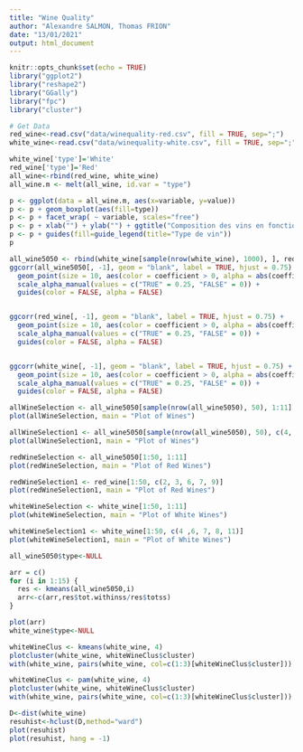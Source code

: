 ```yaml
---
title: "Wine Quality"
author: "Alexandre SALMON, Thomas FRION"
date: "13/01/2021"
output: html_document
---
```


```r
knitr::opts_chunk$set(echo = TRUE)
library("ggplot2")
library("reshape2")
library("GGally")
library("fpc")
library("cluster")

```

```r
# Get Data
red_wine<-read.csv("data/winequality-red.csv", fill = TRUE, sep=";")
white_wine<-read.csv("data/winequality-white.csv", fill = TRUE, sep=";")
```

```r
white_wine['type']='White'
red_wine['type']='Red'
all_wine<-rbind(red_wine, white_wine)
all_wine.m <- melt(all_wine, id.var = "type")

p <- ggplot(data = all_wine.m, aes(x=variable, y=value)) 
p <- p + geom_boxplot(aes(fill=type))
p <- p + facet_wrap( ~ variable, scales="free")
p <- p + xlab("") + ylab("") + ggtitle("Composition des vins en fonction du Type")
p <- p + guides(fill=guide_legend(title="Type de vin"))
p 

```

```r
all_wine5050 <- rbind(white_wine[sample(nrow(white_wine), 1000), ], red_wine[sample(nrow(red_wine), 1000), ])
ggcorr(all_wine5050[, -1], geom = "blank", label = TRUE, hjust = 0.75) +
  geom_point(size = 10, aes(color = coefficient > 0, alpha = abs(coefficient) > 0.5)) +
  scale_alpha_manual(values = c("TRUE" = 0.25, "FALSE" = 0)) +
  guides(color = FALSE, alpha = FALSE)


ggcorr(red_wine[, -1], geom = "blank", label = TRUE, hjust = 0.75) +
  geom_point(size = 10, aes(color = coefficient > 0, alpha = abs(coefficient) > 0.5)) +
  scale_alpha_manual(values = c("TRUE" = 0.25, "FALSE" = 0)) +
  guides(color = FALSE, alpha = FALSE)


ggcorr(white_wine[, -1], geom = "blank", label = TRUE, hjust = 0.75) +
  geom_point(size = 10, aes(color = coefficient > 0, alpha = abs(coefficient) > 0.5)) +
  scale_alpha_manual(values = c("TRUE" = 0.25, "FALSE" = 0)) +
  guides(color = FALSE, alpha = FALSE)
```

```r

allWineSelection <- all_wine5050[sample(nrow(all_wine5050), 50), 1:11]
plot(allWineSelection, main = "Plot of Wines")

allWineSelection1 <- all_wine5050[sample(nrow(all_wine5050), 50), c(4, 6, 7, 8, 11)]
plot(allWineSelection1, main = "Plot of Wines")

redWineSelection <- all_wine5050[1:50, 1:11]
plot(redWineSelection, main = "Plot of Red Wines")

redWineSelection1 <- red_wine[1:50, c(2, 3, 6, 7, 9)]
plot(redWineSelection1, main = "Plot of Red Wines")

whiteWineSelection <- white_wine[1:50, 1:11]
plot(whiteWineSelection, main = "Plot of White Wines")

whiteWineSelection1 <- white_wine[1:50, c(4 ,6, 7, 8, 11)]
plot(whiteWineSelection1, main = "Plot of White Wines")

```


```r
all_wine5050$type<-NULL

arr = c()
for (i in 1:15) {
  res <- kmeans(all_wine5050,i)
  arr<-c(arr,res$tot.withinss/res$totss)
}

plot(arr)
white_wine$type<-NULL

whiteWineClus <- kmeans(white_wine, 4)
plotcluster(white_wine, whiteWineClus$cluster)
with(white_wine, pairs(white_wine, col=c(1:3)[whiteWineClus$cluster])) 

whiteWineClus <- pam(white_wine, 4)
plotcluster(white_wine, whiteWineClus$cluster)
with(white_wine, pairs(white_wine, col=c(1:3)[whiteWineClus$cluster])) 

D<-dist(white_wine)
resuhist<-hclust(D,method="ward")
plot(resuhist)
plot(resuhist, hang = -1)

```

